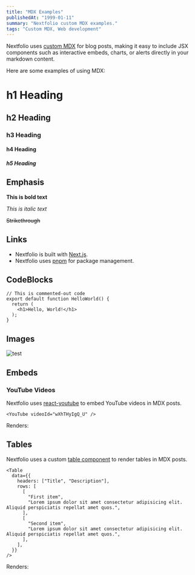 ```yaml
---
title: "MDX Examples"
publishedAt: "1999-01-11"
summary: "Nextfolio custom MDX examples."
tags: "Custom MDX, Web development"
---
```


Nextfolio uses [custom MDX](https://github.com/1msirius/Nextfolio/blob/main/app/components/mdx.tsx) for blog posts, making it easy to include JSX components such as interactive embeds, charts, or alerts directly in your markdown content.

Here are some examples of using MDX:

# h1 Heading

## h2 Heading

### h3 Heading

#### h4 Heading

##### h5 Heading

## Emphasis

**This is bold text**

_This is italic text_

<del> Strikethrough </del>

## Links

- Nextfolio is built with [Next.js](https://nextjs.org).
- Nextfolio uses [pnpm](https://pnpm.io/) for package management.

## CodeBlocks

```
// This is commented-out code
export default function HelloWorld() {
  return (
    <h1>Hello, World!</h1>
  );
}
```

## Images

![test](/test.jpg)

## Embeds

### YouTube Videos

Nextfolio uses [react-youtube](https://www.npmjs.com/package/react-youtube) to embed YouTube videos in MDX posts.

```
<YouTube videoId="wXhTHyIgQ_U" />
```

Renders:

<YouTube videoId="wXhTHyIgQ_U" />

## Tables

Nextfolio uses a custom [table component](https://github.com/1msirius/Nextfolio/blob/main/app/components/mdx.tsx#L38) to render tables in MDX posts.

```
<Table
  data={{
    headers: ["Title", "Description"],
    rows: [
      [
        "First item",
        "Lorem ipsum dolor sit amet consectetur adipisicing elit. Aliquid perspiciatis repellat amet quos.",
      ],
      [
        "Second item",
        "Lorem ipsum dolor sit amet consectetur adipisicing elit. Aliquid perspiciatis repellat amet quos.",
      ],
    ],
  }}
/>
```

Renders:

<Table
  data={{
    headers: ["Title", "Description"],
    rows: [
      [
        "First item",
        "Lorem ipsum dolor sit amet consectetur adipisicing elit. Aliquid perspiciatis repellat amet quos.",
      ],
      [
        "Second item",
        "Lorem ipsum dolor sit amet consectetur adipisicing elit. Aliquid perspiciatis repellat amet quos.",
      ],
    ],
  }}
/>

